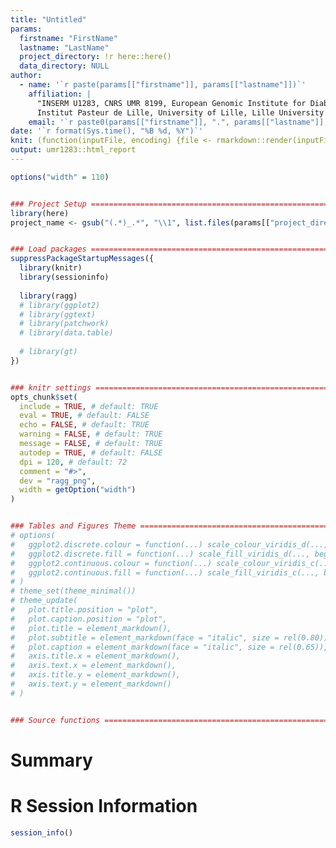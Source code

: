 ```yaml
---
title: "Untitled"
params:
  firstname: "FirstName"
  lastname: "LastName"
  project_directory: !r here::here()
  data_directory: NULL
author:
  - name: '`r paste(params[["firstname"]], params[["lastname"]])`'
    affiliation: | 
      "INSERM U1283, CNRS UMR 8199, European Genomic Institute for Diabetes (EGID), 
      Institut Pasteur de Lille, University of Lille, Lille University Hospital, Lille, F-59000, France."
    email: '`r paste0(params[["firstname"]], ".", params[["lastname"]], "@cnrs.fr")`'
date: '`r format(Sys.time(), "%B %d, %Y")`'
knit: (function(inputFile, encoding) {file <- rmarkdown::render(inputFile, encoding = encoding); file.rename(from = file, to = here::here("reports", basename(file)))})
output: umr1283::html_report
---
```


```r
options("width" = 110)


### Project Setup ==================================================================================
library(here)
project_name <- gsub("(.*)_.*", "\\1", list.files(params[["project_directory"]], pattern = ".Rproj$"))


### Load packages ==================================================================================
suppressPackageStartupMessages({
  library(knitr)
  library(sessioninfo)
  
  library(ragg)
  # library(ggplot2)
  # library(ggtext)
  # library(patchwork)
  # library(data.table)
  
  # library(gt)
})


### knitr settings =================================================================================
opts_chunk$set(
  include = TRUE, # default: TRUE
  eval = TRUE, # default: FALSE
  echo = FALSE, # default: TRUE
  warning = FALSE, # default: TRUE
  message = FALSE, # default: TRUE
  autodep = TRUE, # default: FALSE
  dpi = 120, # default: 72
  comment = "#>",
  dev = "ragg_png",
  width = getOption("width")
)


### Tables and Figures Theme =======================================================================
# options(
#   ggplot2.discrete.colour = function(...) scale_colour_viridis_d(..., begin = 0.15, end = 0.85),
#   ggplot2.discrete.fill = function(...) scale_fill_viridis_d(..., begin = 0.15, end = 0.85),
#   ggplot2.continuous.colour = function(...) scale_colour_viridis_c(..., begin = 0.15, end = 0.85),
#   ggplot2.continuous.fill = function(...) scale_fill_viridis_c(..., begin = 0.15, end = 0.85)
# )
# theme_set(theme_minimal())
# theme_update(
#   plot.title.position = "plot",
#   plot.caption.position = "plot",
#   plot.title = element_markdown(),
#   plot.subtitle = element_markdown(face = "italic", size = rel(0.80)),
#   plot.caption = element_markdown(face = "italic", size = rel(0.65)),
#   axis.title.x = element_markdown(),
#   axis.text.x = element_markdown(),
#   axis.title.y = element_markdown(),
#   axis.text.y = element_markdown()
# )


### Source functions ===============================================================================


```

# Summary


# R Session Information

```r
session_info()
```
